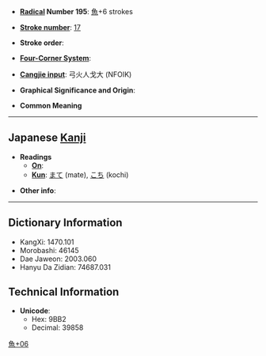 * '''[[Wiktionary:Chinese radical index| Radical]] Number 195''': [[Wiktionary:Chinese radical index 魚|魚]]+6 strokes

* '''[[Wiktionary:Chinese total strokes index|Stroke number]]''': [[Wiktionary:Chinese total strokes index 17|17]]

* '''Stroke order''': 

* '''[[Wiktionary:Chinese four corner index|Four-Corner System]]''': 

* '''[[Wiktionary:Chinese Cangjie index|Cangjie input]]''': 弓火人戈大 (NFOIK)

* '''Graphical Significance and Origin''': 

* '''Common Meaning'''

----

== Japanese [[Kanji]] ==

* '''Readings'''
** '''[[On]]''': 
** '''[[Kun]]''': [[まて]] (mate), [[こち]] (kochi)

* '''Other info''':  

----

== Dictionary Information ==

* KangXi: 1470.101
* Morobashi: 46145
* Dae Jaweon: 2003.060
* Hanyu Da Zidian: 74687.031

== Technical Information ==

* '''Unicode''':
** Hex: 9BB2
** Decimal: 39858

[[Category:Japanese-only CJKV Characters|魚+06]]